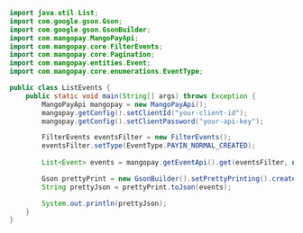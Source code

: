 ```java Java 
import java.util.List;
import com.google.gson.Gson;
import com.google.gson.GsonBuilder;
import com.mangopay.MangoPayApi;
import com.mangopay.core.FilterEvents;
import com.mangopay.core.Pagination;
import com.mangopay.entities.Event;
import com.mangopay.core.enumerations.EventType;

public class ListEvents {
    public static void main(String[] args) throws Exception {
        MangoPayApi mangopay = new MangoPayApi();
        mangopay.getConfig().setClientId("your-client-id");
        mangopay.getConfig().setClientPassword("your-api-key");

        FilterEvents eventsFilter = new FilterEvents();
        eventsFilter.setType(EventType.PAYIN_NORMAL_CREATED);
        
        List<Event> events = mangopay.getEventApi().get(eventsFilter, new Pagination(1, 100), null);

        Gson prettyPrint = new GsonBuilder().setPrettyPrinting().create();
        String prettyJson = prettyPrint.toJson(events);

        System.out.println(prettyJson);   
    }
}
```